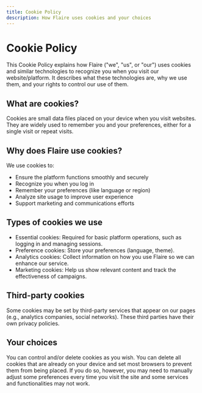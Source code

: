 ```yaml
---
title: Cookie Policy
description: How Flaire uses cookies and your choices
---
```


# Cookie Policy

This Cookie Policy explains how Flaire ("we", "us", or "our") uses cookies and similar technologies to recognize you when you visit our website/platform. It describes what these technologies are, why we use them, and your rights to control our use of them.

## What are cookies?
Cookies are small data files placed on your device when you visit websites. They are widely used to remember you and your preferences, either for a single visit or repeat visits.

## Why does Flaire use cookies?
We use cookies to:
- Ensure the platform functions smoothly and securely
- Recognize you when you log in
- Remember your preferences (like language or region)
- Analyze site usage to improve user experience
- Support marketing and communications efforts

## Types of cookies we use
- Essential cookies: Required for basic platform operations, such as logging in and managing sessions.
- Preference cookies: Store your preferences (language, theme).
- Analytics cookies: Collect information on how you use Flaire so we can enhance our service.
- Marketing cookies: Help us show relevant content and track the effectiveness of campaigns.

## Third-party cookies
Some cookies may be set by third-party services that appear on our pages (e.g., analytics companies, social networks). These third parties have their own privacy policies.

## Your choices
You can control and/or delete cookies as you wish. You can delete all cookies that are already on your device and set most browsers to prevent them from being placed. If you do so, however, you may need to manually adjust some preferences every time you visit the site and some services and functionalities may not work.


